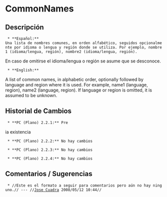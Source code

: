 = CommonNames =






== Descripción ==
  * **Español:**
 Una lista de nombres comunes, en orden alfabético, seguidos opcionalmente por idioma o lengua y región donde se utiliza. Por ejemplo, nombre1 (idioma/lengua, región), nombre2 (idioma/lengua, región).
En caso de omitirse el idioma/lengua o región se asume que se desconoce.

  * **English:**
A list of common names, in alphabetic order, optionally followed by language and region where it is used. For example, name1 (language, region), name2 (language, region). If language or region is omitted, it is assumed to be unknown.

== Historial de Cambios ==
  * **PC (Plano) 2.2.1:** Pre

ia existencia

  * **PC (Plano) 2.2.2:** No hay cambios

  * **PC (Plano) 2.2.3:** No hay cambios

  * **PC (Plano) 2.2.4:** No hay cambios


== Comentarios / Sugerencias ==

  * //Este es el formato a seguir para comentarios pero aún no hay ninguno.// --- //[[jcuadra@inbio.ac.cr|Jose Cuadra]] 2008/05/12 10:44//

